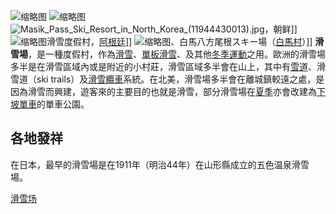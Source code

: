 {{expand|time=2017-03-01T14:28:53+00:00}}
{{unreferenced|time=2017-03-01T14:28:53+00:00}}
[[File:Ski_resorts_in_the_world.png|缩略图]]
[[File:Jasna-koliesko.jpg|缩略图]]
[[File:Masik_Pass_Ski_Resort_in_North_Korea_(11944430013).jpg|thumb]]，朝鲜]]
[[File:Bariloche_-Argentina-.jpeg|缩略图]]滑雪度假村，[[阿根廷|阿根廷]]]]
[[File:Happo-nakiyama.jpg|缩略图]]、白馬八方尾根スキー場（[[白馬村|白馬村]]）]]
'''滑雪場'''，是一種度假村，作為[[滑雪|滑雪]]、[[單板滑雪|單板滑雪]]、及其他[[冬季運動|冬季運動]]之用。歐洲的滑雪場多半是在滑雪區域內或是附近的小村莊，滑雪區域多半會在山上，其中有[[雪道|雪道]]、滑雪道（ski trails）及[[滑雪纜車|滑雪纜車]]系統。在北美，滑雪場多半會在離城鎮較遠之處，是因為滑雪而興建，遊客來的主要目的也就是滑雪，部分滑雪場在[[夏季|夏季]]亦會改建為[[下坡單車|下坡單車]]的單車公園。

==各地發祥==
在日本，最早的滑雪場是在1911年（明治44年）在山形縣成立的五色温泉滑雪場。
{{旅遊小作品}}
{{Commons category|Ski resorts}}

[[Category:滑雪场|]]